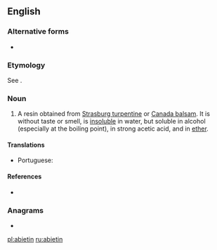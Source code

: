{{also|abiétin}}
==English==

===Alternative forms===
* {{l|en|abietine}}

===Etymology===
See {{m|en|abietene}}.

===Noun===
{{en-noun}}

# {{lb|en|organic chemistry}} A resin obtained from [[Strasburg turpentine]] or [[Canada balsam]]. It is without taste or smell, is [[insoluble]] in water, but soluble in alcohol (especially at the boiling point), in strong acetic acid, and in [[ether]].

====Translations====
{{trans-top|a resin obtained from Strasburg turpentine or Canada balsam}}
* Portuguese: {{t|pt|abietina|f}}
{{trans-mid}}
{{trans-bottom}}

====References====
* {{R:1913}}

===Anagrams===
* {{l|en|bainite}}

[[pl:abietin]]
[[ru:abietin]]